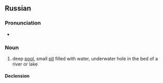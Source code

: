 ==Russian==

===Pronunciation===
* {{ru-IPA|боча́г}}

===Noun===
{{ru-noun+|b|боча́г}}

# {{lb|ru|regional|hydrology}} deep [[pool]], small [[pit]] filled with water, underwater hole in the bed of a river or lake {{gloss|any wide or deep cavity of earth that is situated on a riverbed or at the bottom of a small river, a lake, or a swamp}}

====Declension====
{{ru-noun-table|b|боча́г}}
